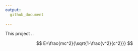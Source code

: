 ```yaml
---
output:
  github_document
    
---
```




This project ..

$$
E=\frac{mc^2}{\sqrt{1-\frac{v^2}{c^2}}}
$$
